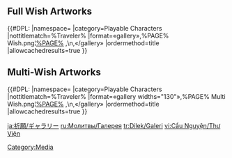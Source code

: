 {{CustomTabs
|tab1 = Overview
|tab2 = List
|tab3 = History
|tab4 = Featured
|tab5 = Expanded Wish Probabilities
|tab5name = Probabilities
|tab6 = Gallery
}}
==Full Wish Artworks==
{{#DPL:
|namespace=
|category=Playable Characters
|nottitlematch=%Traveler%
|format=«gallery»,%PAGE% Wish.png¦[[%PAGE%]] ,\n,«/gallery»
|ordermethod=title
|allowcachedresults=true
}}
==Multi-Wish Artworks==
{{#DPL:
|namespace=
|category=Playable Characters
|nottitlematch=%Traveler%
|format=«gallery widths="130"»,%PAGE% Multi Wish.png¦[[%PAGE%]] ,\n,«/gallery»
|ordermethod=title
|allowcachedresults=true
}}
[[Category:Media]]

[[ja:祈願/ギャラリー]]
[[ru:Молитвы/Галерея]]
[[tr:Dilek/Galeri]]
[[vi:Cầu Nguyện/Thư Viện]]